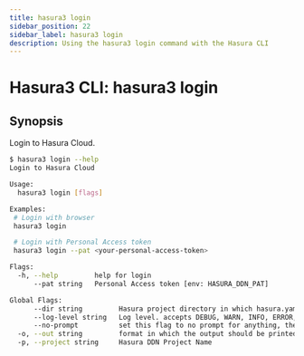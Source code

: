 ```yaml
---
title: hasura3 login
sidebar_position: 22
sidebar_label: hasura3 login
description: Using the hasura3 login command with the Hasura CLI
---
```


# Hasura3 CLI: hasura3 login 

## Synopsis
Login to Hasura Cloud.

```bash
$ hasura3 login --help
Login to Hasura Cloud

Usage:
  hasura3 login [flags]

Examples:
 # Login with browser
 hasura3 login

 # Login with Personal Access token
 hasura3 login --pat <your-personal-access-token>

Flags:
  -h, --help         help for login
      --pat string   Personal Access token [env: HASURA_DDN_PAT]

Global Flags:
      --dir string         Hasura project directory in which hasura.yaml is present (default ".")
      --log-level string   Log level. accepts DEBUG, WARN, INFO, ERROR, FATAL (default "INFO")
      --no-prompt          set this flag to no prompt for anything, the command fails if any input is missing
  -o, --out string         format in which the output should be printed, accepts table, json and yaml (default "table")
  -p, --project string     Hasura DDN Project Name
```

